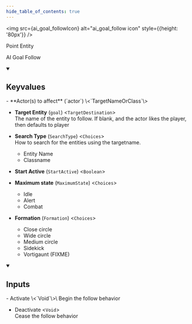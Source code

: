 ```yaml
---
hide_table_of_contents: true
---
```



<img src={ai_goal_followIcon} alt="ai_goal_follow icon" style={{height: '80px'}} />

Point Entity

AI Goal Follow

<details open>
<summary><h2>Keyvalues</h2></summary>
- **Actor(s) to affect** (`actor`) \<`TargetNameOrClass`\>

- **Target Entity** (`goal`) \<`TargetDestination`\>\
The name of the entity to follow. If blank, and the actor likes the player, then defaults to player

- **Search Type** (`SearchType`) \<`Choices`\>\
How to search for the entities using the targetname.
  - Entity Name 
  - Classname 


- **Start Active** (`StartActive`) \<`Boolean`\>

- **Maximum state** (`MaximumState`) \<`Choices`\>
  - Idle 
  - Alert 
  - Combat 


- **Formation** (`Formation`) \<`Choices`\>
  - Close circle 
  - Wide circle 
  - Medium circle 
  - Sidekick 
  - Vortigaunt (FIXME) 



 </details>
<details open>
<summary><h2>Inputs</h2></summary>
- Activate \<`Void`\>\
Begin the follow behavior

- Deactivate \<`Void`\>\
Cease the follow behavior


 </details>
